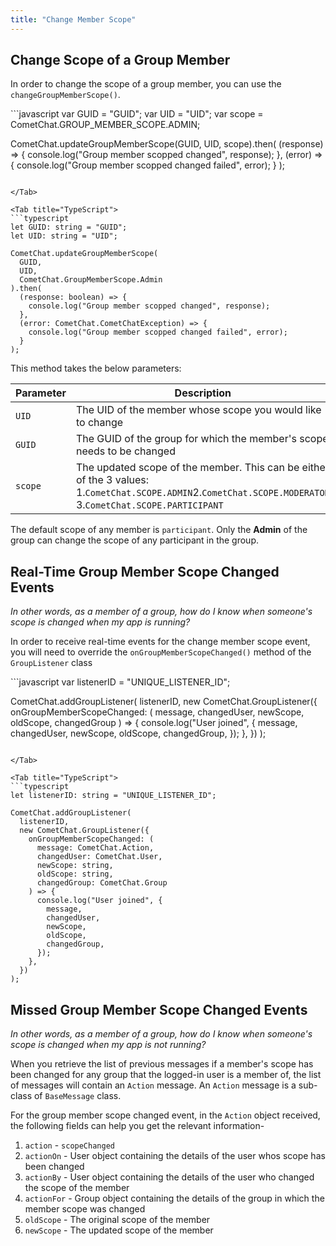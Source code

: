 ```yaml
---
title: "Change Member Scope"
---
```




## Change Scope of a Group Member

In order to change the scope of a group member, you can use the `changeGroupMemberScope()`.

<Tabs>
<Tab title="Change Scope">
```javascript
var GUID = "GUID";
var UID = "UID";
var scope = CometChat.GROUP_MEMBER_SCOPE.ADMIN;

CometChat.updateGroupMemberScope(GUID, UID, scope).then(
  (response) => {
    console.log("Group member scopped changed", response);
  },
  (error) => {
    console.log("Group member scopped changed failed", error);
  }
);
```

</Tab>

<Tab title="TypeScript">
```typescript
let GUID: string = "GUID";
let UID: string = "UID";

CometChat.updateGroupMemberScope(
  GUID,
  UID,
  CometChat.GroupMemberScope.Admin
).then(
  (response: boolean) => {
    console.log("Group member scopped changed", response);
  },
  (error: CometChat.CometChatException) => {
    console.log("Group member scopped changed failed", error);
  }
);
```

</Tab>

</Tabs>

This method takes the below parameters:

| Parameter | Description                                                                                                                                                 |
| --------- | ----------------------------------------------------------------------------------------------------------------------------------------------------------- |
| `UID`     | The UID of the member whose scope you would like to change                                                                                                  |
| `GUID`    | The GUID of the group for which the member's scope needs to be changed                                                                                      |
| `scope`   | The updated scope of the member. This can be either of the 3 values: 1.`CometChat.SCOPE.ADMIN`2.`CometChat.SCOPE.MODERATOR` 3.`CometChat.SCOPE.PARTICIPANT` |

The default scope of any member is `participant`. Only the **Admin** of the group can change the scope of any participant in the group.

## Real-Time Group Member Scope Changed Events

*In other words, as a member of a group, how do I know when someone's scope is changed when my app is running?*

In order to receive real-time events for the change member scope event, you will need to override the `onGroupMemberScopeChanged()` method of the `GroupListener` class

<Tabs>
<Tab title="Group Listener">
```javascript
var listenerID = "UNIQUE_LISTENER_ID";

CometChat.addGroupListener(
  listenerID,
  new CometChat.GroupListener({
    onGroupMemberScopeChanged: (
      message,
      changedUser,
      newScope,
      oldScope,
      changedGroup
    ) => {
      console.log("User joined", {
        message,
        changedUser,
        newScope,
        oldScope,
        changedGroup,
      });
    },
  })
);
```

</Tab>

<Tab title="TypeScript">
```typescript
let listenerID: string = "UNIQUE_LISTENER_ID";

CometChat.addGroupListener(
  listenerID,
  new CometChat.GroupListener({
    onGroupMemberScopeChanged: (
      message: CometChat.Action,
      changedUser: CometChat.User,
      newScope: string,
      oldScope: string,
      changedGroup: CometChat.Group
    ) => {
      console.log("User joined", {
        message,
        changedUser,
        newScope,
        oldScope,
        changedGroup,
      });
    },
  })
);
```

</Tab>

</Tabs>

## Missed Group Member Scope Changed Events

*In other words, as a member of a group, how do I know when someone's scope is changed when my app is not running?*

When you retrieve the list of previous messages if a member's scope has been changed for any group that the logged-in user is a member of, the list of messages will contain an `Action` message. An `Action` message is a sub-class of `BaseMessage` class.

For the group member scope changed event, in the `Action` object received, the following fields can help you get the relevant information-

1. `action` - `scopeChanged`
2. `actionOn` - User object containing the details of the user whos scope has been changed
3. `actionBy` - User object containing the details of the user who changed the scope of the member
4. `actionFor` - Group object containing the details of the group in which the member scope was changed
5. `oldScope` - The original scope of the member
6. `newScope` - The updated scope of the member
